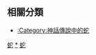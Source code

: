 == 相關分類 ==
*[[:Category:神話傳說中的蛇|:Category:神話傳說中的蛇]]

[[Category:虛構爬行動物|蛇]]
[[Category:蛇亚目|*]]
[[Category:虛構捕食者|蛇]]